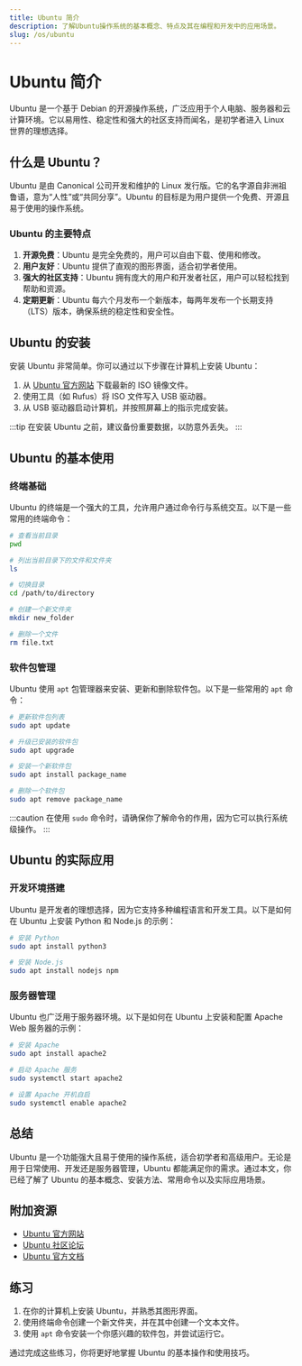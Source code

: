 ```yaml
---
title: Ubuntu 简介
description: 了解Ubuntu操作系统的基本概念、特点及其在编程和开发中的应用场景。
slug: /os/ubuntu
---
```


# Ubuntu 简介

Ubuntu 是一个基于 Debian 的开源操作系统，广泛应用于个人电脑、服务器和云计算环境。它以易用性、稳定性和强大的社区支持而闻名，是初学者进入 Linux 世界的理想选择。

## 什么是 Ubuntu？

Ubuntu 是由 Canonical 公司开发和维护的 Linux 发行版。它的名字源自非洲祖鲁语，意为“人性”或“共同分享”。Ubuntu 的目标是为用户提供一个免费、开源且易于使用的操作系统。

### Ubuntu 的主要特点

1. **开源免费**：Ubuntu 是完全免费的，用户可以自由下载、使用和修改。
2. **用户友好**：Ubuntu 提供了直观的图形界面，适合初学者使用。
3. **强大的社区支持**：Ubuntu 拥有庞大的用户和开发者社区，用户可以轻松找到帮助和资源。
4. **定期更新**：Ubuntu 每六个月发布一个新版本，每两年发布一个长期支持（LTS）版本，确保系统的稳定性和安全性。

## Ubuntu 的安装

安装 Ubuntu 非常简单。你可以通过以下步骤在计算机上安装 Ubuntu：

1. 从 [Ubuntu 官方网站](https://ubuntu.com/) 下载最新的 ISO 镜像文件。
2. 使用工具（如 Rufus）将 ISO 文件写入 USB 驱动器。
3. 从 USB 驱动器启动计算机，并按照屏幕上的指示完成安装。

:::tip
在安装 Ubuntu 之前，建议备份重要数据，以防意外丢失。
:::

## Ubuntu 的基本使用

### 终端基础

Ubuntu 的终端是一个强大的工具，允许用户通过命令行与系统交互。以下是一些常用的终端命令：

```bash
# 查看当前目录
pwd

# 列出当前目录下的文件和文件夹
ls

# 切换目录
cd /path/to/directory

# 创建一个新文件夹
mkdir new_folder

# 删除一个文件
rm file.txt
```

### 软件包管理

Ubuntu 使用 `apt` 包管理器来安装、更新和删除软件包。以下是一些常用的 `apt` 命令：

```bash
# 更新软件包列表
sudo apt update

# 升级已安装的软件包
sudo apt upgrade

# 安装一个新软件包
sudo apt install package_name

# 删除一个软件包
sudo apt remove package_name
```

:::caution
在使用 `sudo` 命令时，请确保你了解命令的作用，因为它可以执行系统级操作。
:::

## Ubuntu 的实际应用

### 开发环境搭建

Ubuntu 是开发者的理想选择，因为它支持多种编程语言和开发工具。以下是如何在 Ubuntu 上安装 Python 和 Node.js 的示例：

```bash
# 安装 Python
sudo apt install python3

# 安装 Node.js
sudo apt install nodejs npm
```

### 服务器管理

Ubuntu 也广泛用于服务器环境。以下是如何在 Ubuntu 上安装和配置 Apache Web 服务器的示例：

```bash
# 安装 Apache
sudo apt install apache2

# 启动 Apache 服务
sudo systemctl start apache2

# 设置 Apache 开机自启
sudo systemctl enable apache2
```

## 总结

Ubuntu 是一个功能强大且易于使用的操作系统，适合初学者和高级用户。无论是用于日常使用、开发还是服务器管理，Ubuntu 都能满足你的需求。通过本文，你已经了解了 Ubuntu 的基本概念、安装方法、常用命令以及实际应用场景。

## 附加资源

- [Ubuntu 官方网站](https://ubuntu.com/)
- [Ubuntu 社区论坛](https://ubuntuforums.org/)
- [Ubuntu 官方文档](https://help.ubuntu.com/)

## 练习

1. 在你的计算机上安装 Ubuntu，并熟悉其图形界面。
2. 使用终端命令创建一个新文件夹，并在其中创建一个文本文件。
3. 使用 `apt` 命令安装一个你感兴趣的软件包，并尝试运行它。

通过完成这些练习，你将更好地掌握 Ubuntu 的基本操作和使用技巧。